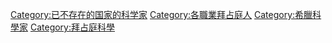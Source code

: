 [[Category:已不存在的国家的科学家|Category:已不存在的国家的科学家]]
[[Category:各職業拜占庭人|Category:各職業拜占庭人]]
[[Category:希臘科學家|Category:希臘科學家]]
[[Category:拜占庭科學|Category:拜占庭科學]]